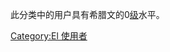 此分类中的用户具有希腊文的0[[Wikipedia:巴別#開始使用巴別語言模板|级]]水平。
{{Commonscat|User el-0}}

[[Category:El_使用者|Category:El 使用者]]